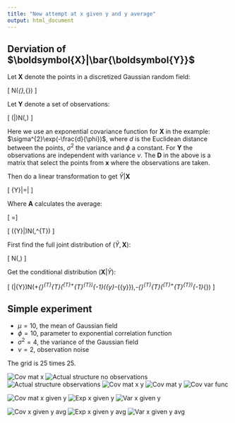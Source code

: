 ```yaml
---
title: "New attempt at x given y and y average"
output: html_document
---
```


## Derviation of $\boldsymbol{X}|\bar{\boldsymbol{Y}}$

Let $\boldsymbol{X}$ denote the points in a discretized Gaussian
random field:

\[
\boldsymbol{X}\sim N(\boldsymbol{\mu}_{\boldsymbol{x}},\boldsymbol{\Sigma}_{\boldsymbol{x}})
\]


Let $\boldsymbol{Y}$ denote a set of observations:

\[
(\boldsymbol{Y}|\boldsymbol{x})\sim N(\boldsymbol{D}\boldsymbol{x},\nu\boldsymbol{I})
\]


Here we use an exponential covariance function for $\boldsymbol{X}$
in the example: $\sigma^{2}\exp(-\frac{d}{\phi})$, where $d$ is
the Euclidean distance between the points, $\sigma^{2}$ the variance
and $\phi$ a constant. For $\boldsymbol{Y}$ the observations are
independent with variance $\nu$. The $\boldsymbol{D}$ in the above
is a matrix that select the points from $\boldsymbol{x}$ where the
observations are taken.

Then do a linear transformation to get $\bar{Y}|\boldsymbol{X}$

\[
\bar{Y}|\boldsymbol{X}=\boldsymbol{A}\boldsymbol{Y}|\boldsymbol{X}
\]


Where $\boldsymbol{A}$ calculates the average:

\[
\boldsymbol{A}=\left[\begin{array}{cccc}
\frac{1}{n} & \frac{1}{n} & ... & \frac{1}{n}\end{array}\right]
\]


\[
(\bar{Y}|\boldsymbol{X})\sim N(\boldsymbol{ADx},\boldsymbol{A}\nu\boldsymbol{I}\boldsymbol{A}^{T})
\]


First find the full joint distribution of $(\bar{Y},\boldsymbol{X})$:

\[
\left[\begin{array}{c}
\bar{Y}\\
\boldsymbol{X}
\end{array}\right]\sim N(\left[\begin{array}{c}
\mu_{\bar{y}}\\
\boldsymbol{\mu}_{\boldsymbol{x}}
\end{array}\right],\left[\begin{array}{cc}
\boldsymbol{A}\nu\boldsymbol{I}\boldsymbol{A}^{T}+\boldsymbol{AD}\boldsymbol{\Sigma_{x}}\boldsymbol{D}^{T}\boldsymbol{A}^{T} & \boldsymbol{AD}\boldsymbol{\Sigma}_{\boldsymbol{x}}\\
\boldsymbol{\Sigma}_{\boldsymbol{x}}\boldsymbol{D}^{T}\boldsymbol{A}^{T} & \boldsymbol{\Sigma}_{\boldsymbol{x}}
\end{array}\right])
\]


Get the conditional distribution $(\boldsymbol{X}|\bar{Y})$:

\[
(\boldsymbol{X}|\bar{Y})\sim N(\boldsymbol{\mu_{x}}+\boldsymbol{\Sigma}_{\boldsymbol{x}}\boldsymbol{D}^{T}\boldsymbol{A}^{T}(\boldsymbol{A}\nu\boldsymbol{I}\boldsymbol{A}^{T}+\boldsymbol{AD}\boldsymbol{\Sigma_{x}}\boldsymbol{D}^{T}\boldsymbol{A}^{T})^{-1}(\bar{y}-\mu_{\bar{y}}),\boldsymbol{\Sigma_{x}}-\boldsymbol{\Sigma}_{\boldsymbol{x}}\boldsymbol{D}^{T}\boldsymbol{A}^{T}(\boldsymbol{A}\nu\boldsymbol{I}\boldsymbol{A}^{T}+\boldsymbol{AD}\boldsymbol{\Sigma_{x}}\boldsymbol{D}^{T}\boldsymbol{A}^{T})^{-1}\boldsymbol{AD}\boldsymbol{\Sigma}_{\boldsymbol{x}})
\]


## Simple experiment
* $\mu=10$, the mean of Gaussian field
* $\phi=10$, parameter to exponential correlation function
* $\sigma^{2}=4$, the variance of the Gaussian field
* $\nu=2$, observation noise

The grid is 25 times 25.

![Cov mat x](fig/exp4/cov_mat_x_exp4.png)
![Actual structure no observations](fig/exp4/actual_structure_no_observations_exp4.png)
![Actual structure observations](fig/exp4/actual_structure_with_observations_exp4.png)
![Cov mat x y](fig/exp4/cov_mat_x_y_exp4.png)
![Cov mat y](fig/exp4/cov_mat_y_exp4.png)
![Cov var func](fig/exp4/cov_var_func2_exp4.png)

![Cov mat x given y](fig/exp4/cov_mat_x_y_exp4.png)
![Exp x given y](fig/exp4/exp_x_given_y_exp4.png)
![Var x given y](fig/exp4/var_x_given_y_exp4.png)

![Cov x given y avg](fig/exp4/cov_x_given_y_avg_exp4.png)
![Exp x given y avg](fig/exp4/exp_x_given_y_avg_exp4.png)
![Var x given y avg](fig/exp4/var_x_given_y_avg_exp4.png)
